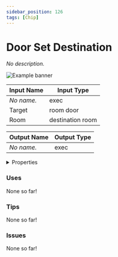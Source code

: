 ```yaml
---
sidebar_position: 126
tags: [Chip]
---
```


# Door Set Destination

*No description.*



![Example banner](./assets/5b9dc865-0fac-4d3a-9edc-68184ee189a2.svg)

| Input Name | Input Type |
|-----------|-----------|
| *No name.* | exec |
| Target | room door |
| Room | destination room |

| Output Name | Output Type |
|-----------|-----------|
| *No name.* | exec |


<details>
  <summary>Properties</summary>
  <div>
    <div>
    <table>
      <thead>
        <tr>
          <th>Is beta required?</th>
          <th>❌</th>
        </tr>
        <tr>
          <th>Is this chip a trolling risk?</th>
          <th>❌</th>
        </tr>
        <tr>
          <th>Chip UUID</th>
          <th>5b9dc865-0fac-4d3a-9edc-68184ee189a2</th>
        </tr>
      </thead>
    </table>
    </div>
  </div>
</details>

### Uses

None so far!

### Tips

None so far!

### Issues

None so far!